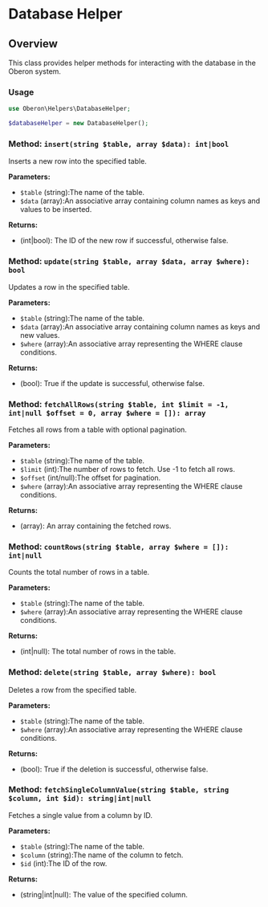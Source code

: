 # Database Helper

## Overview

This class provides helper methods for interacting with the database in the Oberon system.

### Usage

```php
use Oberon\Helpers\DatabaseHelper;

$databaseHelper = new DatabaseHelper();
```

### Method: `insert(string $table, array $data): int|bool`

Inserts a new row into the specified table.

**Parameters:**

-   `$table` (string):The name of the table.
-   `$data` (array):An associative array containing column names as keys and values to be inserted.

**Returns:**

-   (int|bool): The ID of the new row if successful, otherwise false.

### Method: `update(string $table, array $data, array $where): bool`

Updates a row in the specified table.

**Parameters:**

-   `$table` (string):The name of the table.
-   `$data` (array):An associative array containing column names as keys and new values.
-   `$where` (array):An associative array representing the WHERE clause conditions.

**Returns:**

-   (bool): True if the update is successful, otherwise false.

### Method: `fetchAllRows(string $table, int $limit = -1, int|null $offset = 0, array $where = []): array`

Fetches all rows from a table with optional pagination.

**Parameters:**

-   `$table` (string):The name of the table.
-   `$limit` (int):The number of rows to fetch. Use -1 to fetch all rows.
-   `$offset` (int/null):The offset for pagination.
-   `$where` (array):An associative array representing the WHERE clause conditions.

**Returns:**

-   (array): An array containing the fetched rows.

### Method: `countRows(string $table, array $where = []): int|null`

Counts the total number of rows in a table.

**Parameters:**

-   `$table` (string):The name of the table.
-   `$where` (array):An associative array representing the WHERE clause conditions.

**Returns:**

-   (int|null): The total number of rows in the table.

### Method: `delete(string $table, array $where): bool`

Deletes a row from the specified table.

**Parameters:**

-   `$table` (string):The name of the table.
-   `$where` (array):An associative array representing the WHERE clause conditions.

**Returns:**

-   (bool): True if the deletion is successful, otherwise false.

### Method: `fetchSingleColumnValue(string $table, string $column, int $id): string|int|null`

Fetches a single value from a column by ID.

**Parameters:**

-   `$table` (string):The name of the table.
-   `$column` (string):The name of the column to fetch.
-   `$id` (int):The ID of the row.

**Returns:**

-   (string|int|null): The value of the specified column.
